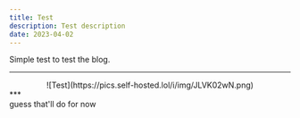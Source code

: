 ```yaml
---
title: Test
description: Test description
date: 2023-04-02
---
```


Simple test to test the blog.
<br/>
***
<center>
    ![Test](https://pics.self-hosted.lol/i/img/JLVK02wN.png)
</center>
***
<br/>
guess that'll do for now